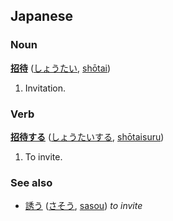 == Japanese ==
=== Noun ===
'''[[招]][[待]]''' ([[しょうたい]], [[shōtai]])

# Invitation.

=== Verb ===
'''[[招待する]]''' ([[しょうたいする]], [[shōtaisuru]])

# To invite.

=== See also ===
*[[誘う]] ([[さそう]], [[sasou]]) ''to invite''